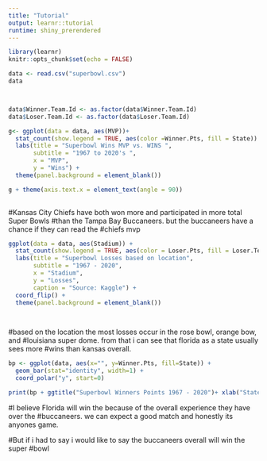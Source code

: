```yaml
---
title: "Tutorial"
output: learnr::tutorial
runtime: shiny_prerendered
---
```


```r
library(learnr)
knitr::opts_chunk$set(echo = FALSE)
```

```r
data <- read.csv("superbowl.csv")
data



data$Winner.Team.Id <- as.factor(data$Winner.Team.Id)
data$Loser.Team.Id <- as.factor(data$Loser.Team.Id)

```

```r
g<- ggplot(data = data, aes(MVP))+
  stat_count(show.legend = TRUE, aes(color =Winner.Pts, fill = State)) +
  labs(title = "Superbowl Wins MVP vs. WINS ",
       subtitle = "1967 to 2020's ",
       x = "MVP",
       y = "Wins") +
  theme(panel.background = element_blank())

g + theme(axis.text.x = element_text(angle = 90))
  
```

#Kansas City Chiefs have both won more and participated in more total Super Bowls #than the Tampa Bay Buccaneers. but the buccaneers have a chance if they can read the #chiefs mvp

```r
ggplot(data = data, aes(Stadium)) + 
  stat_count(show.legend = TRUE, aes(color = Loser.Pts, fill = Loser.Team.Id)) +
  labs(title = "Superbowl Losses based on location",
       subtitle = "1967 - 2020",
       x = "Stadium",
       y = "Losses",
       caption = "Source: Kaggle") +
  coord_flip() +
  theme(panel.background = element_blank())

  
```
#based on the location the most losses occur in the rose bowl, orange bow, and #louisiana super dome. from that i can see that florida as a state usually sees more #wins than kansas overall.




```r
bp <- ggplot(data, aes(x="", y=Winner.Pts, fill=State)) +
  geom_bar(stat="identity", width=1) +
  coord_polar("y", start=0)

print(bp + ggtitle("Superbowl Winners Points 1967 - 2020")+ xlab("States") + ylab("Winners.pts"))
```
#I believe Florida will win the because of the overall experience they have over the #buccaneers. we can expect a good match and honestly its anyones game.

#But if i had to say i would like to say the buccaneers overall will win the super #bowl





